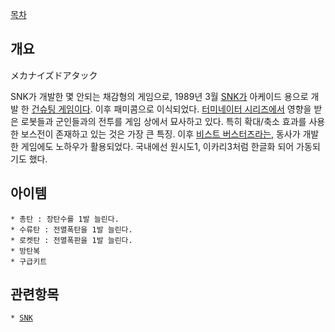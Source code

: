 [[목차]]


== 개요 ==
メカナイズドアタック

SNK가 개발한 몇 안되는 채감형의 게임으로, 1989년 3월 [[SNK]]가 아케이드 용으로 개발 한 [[건슈팅 게임]]이다. 이후 패미콤으로 이식되었다. [[터미네이터 시리즈]]에서 영향을 받은 로봇들과 군인들과의 전투를 게임 상에서 묘사하고 있다. 특히 확대/축소 효과를 사용한 보스전이 존재하고 있는 것은 가장 큰 특징. 이후 [[비스트 버스터즈]]라는, 동사가 개발한 게임에도 노하우가 활용되었다.
국내에선 원시도1, 이카리3처럼 한글화 되어 가동되기도 했다.

== 아이템 ==

 * 총탄 : 장탄수를 1발 늘린다.
 * 수류탄 : 전멸폭탄을 1발 늘린다.
 * 로켓탄 : 전멸폭판을 1발 늘린다.
 * 방탄복
 * 구급키트 

== 관련항목 ==

 * [[SNK]]
